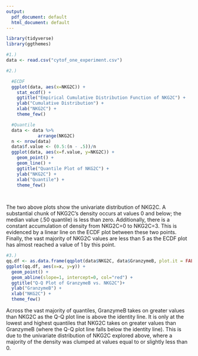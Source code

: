 ```yaml
---
output:
  pdf_document: default
  html_document: default
---
```


```r
library(tidyverse)
library(ggthemes)

#1.)
data <- read.csv("cytof_one_experiment.csv")
```

```r
#2.)

  #ECDF
  ggplot(data, aes(x=NKG2C)) +
    stat_ecdf() +
    ggtitle("Empirical Cumulative Distribution Function of NKG2C") +
    ylab("Cumulative Distribution") +
    xlab("NKG2C") +
    theme_few()

  #Quantile
  data <- data %>%
            arrange(NKG2C)
  n <- nrow(data)
  data$f.value <- (0.5:(n - .5))/n
  ggplot(data, aes(x=f.value, y=NKG2C)) +
    geom_point() +
    geom_line() +
    ggtitle("Quantile Plot of NKG2C") +
    ylab("NKG2C") +
    xlab("Quantile") +
    theme_few()
    
  

```

The two above plots show the univariate distribution of NKG2C. A substantial chunk of NKG2C's density occurs at values 0 and below; the median value (.50 quantile) is less than zero. Additionally, there is a constant accumulation of density from NKG2C=0 to NKG2C=3. This is evidenced by a linear line on the ECDF plot between these two points. Finally, the vast majority of NKG2C values are less than 5 as the ECDF plot has almost reached a value of 1 by this point. 

```r
#3.)
qq.df <- as.data.frame(qqplot(data$NKG2C, data$GranzymeB, plot.it = FALSE))
ggplot(qq.df, aes(x=x, y=y)) +
  geom_point() +
  geom_abline(slope=1, intercept=0, col="red") +
  ggtitle("Q-Q Plot of GranzymeB vs. NKG2C")+
  ylab("GranzymeB") +
  xlab("NKG2C") +
  theme_few()

```

Across the vast majority of quantiles, GranzymeB takes on greater values than NKG2C as the Q-Q plot line is above the identity line. It is only at the lowest and highest quantiles that NKG2C takes on greater values than GranzymeB (where the Q-Q plot line falls below the identity line). This is due to the univariate distribution of NKG2C explored above, where a majority of the density was clumped at values equal to or slightly less than 0. 
